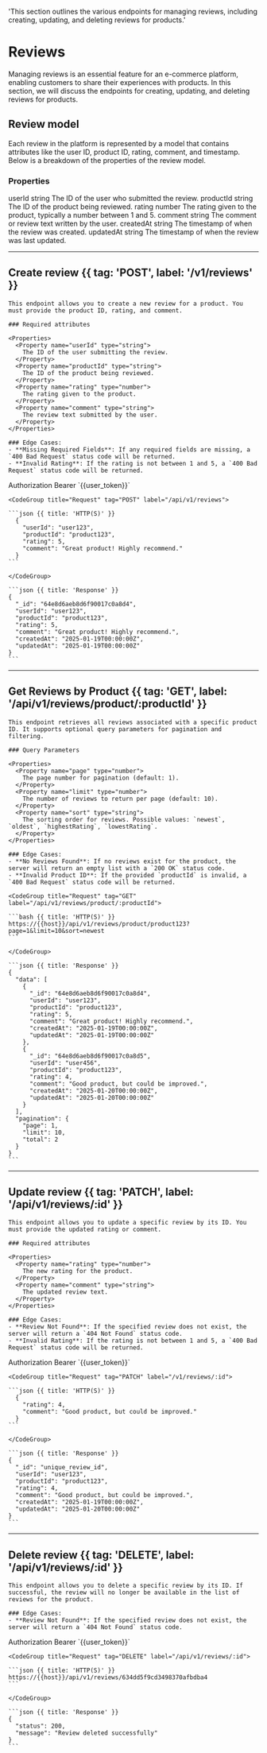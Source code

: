 
  'This section outlines the various endpoints for managing reviews, including creating, updating, and deleting reviews for products.'

# Reviews

Managing reviews is an essential feature for an e-commerce platform, enabling customers to share their experiences with products. In this section, we will discuss the endpoints for creating, updating, and deleting reviews for products.

## Review model

Each review in the platform is represented by a model that contains attributes like the user ID, product ID, rating, comment, and timestamp. Below is a breakdown of the properties of the review model.

### Properties

<CompactTable>
  <CompactRow>
    <CompactCell code>userId</CompactCell>
    <CompactCell type>string</CompactCell>
    <CompactCell>The ID of the user who submitted the review.</CompactCell>
  </CompactRow>
  <CompactRow>
    <CompactCell code>productId</CompactCell>
    <CompactCell type>string</CompactCell>
    <CompactCell>The ID of the product being reviewed.</CompactCell>
  </CompactRow>
  <CompactRow>
    <CompactCell code>rating</CompactCell>
    <CompactCell type>number</CompactCell>
    <CompactCell>The rating given to the product, typically a number between 1 and 5.</CompactCell>
  </CompactRow>
  <CompactRow>
    <CompactCell code>comment</CompactCell>
    <CompactCell type>string</CompactCell>
    <CompactCell>The comment or review text written by the user.</CompactCell>
  </CompactRow>
  <CompactRow>
    <CompactCell code>createdAt</CompactCell>
    <CompactCell type>string</CompactCell>
    <CompactCell>The timestamp of when the review was created.</CompactCell>
  </CompactRow>
  <CompactRow>
    <CompactCell code>updatedAt</CompactCell>
    <CompactCell type>string</CompactCell>
    <CompactCell>The timestamp of when the review was last updated.</CompactCell>
  </CompactRow>
</CompactTable>

---

## Create review {{ tag: 'POST', label: '/v1/reviews' }}

<Row>
  <Col>

    This endpoint allows you to create a new review for a product. You must provide the product ID, rating, and comment.

    ### Required attributes

    <Properties>
      <Property name="userId" type="string">
        The ID of the user submitting the review.
      </Property>
      <Property name="productId" type="string">
        The ID of the product being reviewed.
      </Property>
      <Property name="rating" type="number">
        The rating given to the product.
      </Property>
      <Property name="comment" type="string">
        The review text submitted by the user.
      </Property>
    </Properties>

    ### Edge Cases:
    - **Missing Required Fields**: If any required fields are missing, a `400 Bad Request` status code will be returned.
    - **Invalid Rating**: If the rating is not between 1 and 5, a `400 Bad Request` status code will be returned.

  </Col>
  <Col sticky>

  <CompactTable heading="Headers" hasHeader={false}>
  <CompactRow>
    <CompactCell>Authorization</CompactCell>
    <CompactCell isLast>Bearer `{{user_token}}` </CompactCell>
  </CompactRow>
</CompactTable>

    <CodeGroup title="Request" tag="POST" label="/api/v1/reviews">

    ```json {{ title: 'HTTP(S)' }}
      {
        "userId": "user123",
        "productId": "product123",
        "rating": 5,
        "comment": "Great product! Highly recommend."
      }
    ```

    </CodeGroup>

    ```json {{ title: 'Response' }}
    {
      "_id": "64e8d6aeb8d6f90017c0a8d4",
      "userId": "user123",
      "productId": "product123",
      "rating": 5,
      "comment": "Great product! Highly recommend.",
      "createdAt": "2025-01-19T00:00:00Z",
      "updatedAt": "2025-01-19T00:00:00Z"
    }
    ```

  </Col>
</Row>

---

## Get Reviews by Product {{ tag: 'GET', label: '/api/v1/reviews/product/:productId' }}

<Row>
  <Col>

    This endpoint retrieves all reviews associated with a specific product ID. It supports optional query parameters for pagination and filtering.

    ### Query Parameters

    <Properties>
      <Property name="page" type="number">
        The page number for pagination (default: 1).
      </Property>
      <Property name="limit" type="number">
        The number of reviews to return per page (default: 10).
      </Property>
      <Property name="sort" type="string">
        The sorting order for reviews. Possible values: `newest`, `oldest`, `highestRating`, `lowestRating`.
      </Property>
    </Properties>

    ### Edge Cases:
    - **No Reviews Found**: If no reviews exist for the product, the server will return an empty list with a `200 OK` status code.
    - **Invalid Product ID**: If the provided `productId` is invalid, a `400 Bad Request` status code will be returned.

  </Col>
  <Col sticky>

    <CodeGroup title="Request" tag="GET" label="/api/v1/reviews/product/:productId">

    ```bash {{ title: 'HTTP(S)' }}
    https://{{host}}/api/v1/reviews/product/product123?page=1&limit=10&sort=newest
    ```

    </CodeGroup>

    ```json {{ title: 'Response' }}
    {
      "data": [
        {
          "_id": "64e8d6aeb8d6f90017c0a8d4",
          "userId": "user123",
          "productId": "product123",
          "rating": 5,
          "comment": "Great product! Highly recommend.",
          "createdAt": "2025-01-19T00:00:00Z",
          "updatedAt": "2025-01-19T00:00:00Z"
        },
        {
          "_id": "64e8d6aeb8d6f90017c0a8d5",
          "userId": "user456",
          "productId": "product123",
          "rating": 4,
          "comment": "Good product, but could be improved.",
          "createdAt": "2025-01-20T00:00:00Z",
          "updatedAt": "2025-01-20T00:00:00Z"
        }
      ],
      "pagination": {
        "page": 1,
        "limit": 10,
        "total": 2
      }
    }
    ```

  </Col>
</Row>

---

## Update review {{ tag: 'PATCH', label: '/api/v1/reviews/:id' }}

<Row>
  <Col>

    This endpoint allows you to update a specific review by its ID. You must provide the updated rating or comment.

    ### Required attributes

    <Properties>
      <Property name="rating" type="number">
        The new rating for the product.
      </Property>
      <Property name="comment" type="string">
        The updated review text.
      </Property>
    </Properties>

    ### Edge Cases:
    - **Review Not Found**: If the specified review does not exist, the server will return a `404 Not Found` status code.
    - **Invalid Rating**: If the rating is not between 1 and 5, a `400 Bad Request` status code will be returned.

  </Col>
  <Col sticky>

  <CompactTable heading="Headers" hasHeader={false}>
  <CompactRow>
    <CompactCell>Authorization</CompactCell>
    <CompactCell isLast>Bearer `{{user_token}}` </CompactCell>
  </CompactRow>
</CompactTable>

    <CodeGroup title="Request" tag="PATCH" label="/v1/reviews/:id">

    ```json {{ title: 'HTTP(S)' }}
      {
        "rating": 4,
        "comment": "Good product, but could be improved."
      }
    ```

    </CodeGroup>

    ```json {{ title: 'Response' }}
    {
      "_id": "unique_review_id",
      "userId": "user123",
      "productId": "product123",
      "rating": 4,
      "comment": "Good product, but could be improved.",
      "createdAt": "2025-01-19T00:00:00Z",
      "updatedAt": "2025-01-20T00:00:00Z"
    }
    ```

  </Col>
</Row>

---

## Delete review {{ tag: 'DELETE', label: '/api/v1/reviews/:id' }}

<Row>
  <Col>

    This endpoint allows you to delete a specific review by its ID. If successful, the review will no longer be available in the list of reviews for the product.

    ### Edge Cases:
    - **Review Not Found**: If the specified review does not exist, the server will return a `404 Not Found` status code.

  </Col>
  <Col sticky>
  <CompactTable heading="Headers" hasHeader={false}>
  <CompactRow>
    <CompactCell>Authorization</CompactCell>
    <CompactCell isLast>Bearer `{{user_token}}` </CompactCell>
  </CompactRow>
</CompactTable>

    <CodeGroup title="Request" tag="DELETE" label="/api/v1/reviews/:id">

    ```json {{ title: 'HTTP(S)' }}
    https://{{host}}/api/v1/reviews/634dd5f9cd3498370afbdba4
    ```

    </CodeGroup>

    ```json {{ title: 'Response' }}
    {
      "status": 200,
      "message": "Review deleted successfully"
    }
    ```

  </Col>
</Row>